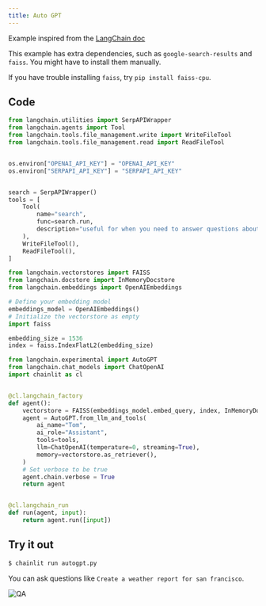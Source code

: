 ```yaml
---
title: Auto GPT
---
```


Example inspired from the [LangChain doc](https://python.langchain.com/en/latest/use_cases/autonomous_agents/autogpt.html)

<Note>This example has extra dependencies, such as `google-search-results` and `faiss`. You might have to install them manually.</Note>

<Note>If you have trouble installing `faiss`, try `pip install faiss-cpu`.</Note>

## Code
```python autogpt.py
from langchain.utilities import SerpAPIWrapper
from langchain.agents import Tool
from langchain.tools.file_management.write import WriteFileTool
from langchain.tools.file_management.read import ReadFileTool


os.environ["OPENAI_API_KEY"] = "OPENAI_API_KEY"
os.environ["SERPAPI_API_KEY"] = "SERPAPI_API_KEY"


search = SerpAPIWrapper()
tools = [
    Tool(
        name="search",
        func=search.run,
        description="useful for when you need to answer questions about current events. You should ask targeted questions",
    ),
    WriteFileTool(),
    ReadFileTool(),
]

from langchain.vectorstores import FAISS
from langchain.docstore import InMemoryDocstore
from langchain.embeddings import OpenAIEmbeddings

# Define your embedding model
embeddings_model = OpenAIEmbeddings()
# Initialize the vectorstore as empty
import faiss

embedding_size = 1536
index = faiss.IndexFlatL2(embedding_size)

from langchain.experimental import AutoGPT
from langchain.chat_models import ChatOpenAI
import chainlit as cl


@cl.langchain_factory
def agent():
    vectorstore = FAISS(embeddings_model.embed_query, index, InMemoryDocstore({}), {})
    agent = AutoGPT.from_llm_and_tools(
        ai_name="Tom",
        ai_role="Assistant",
        tools=tools,
        llm=ChatOpenAI(temperature=0, streaming=True),
        memory=vectorstore.as_retriever(),
    )
    # Set verbose to be true
    agent.chain.verbose = True
    return agent


@cl.langchain_run
def run(agent, input):
    return agent.run([input])
```

## Try it out

```bash
$ chainlit run autogpt.py
```

You can ask questions like `Create a weather report for san francisco`.

![QA](/images/auto-gpt.png)